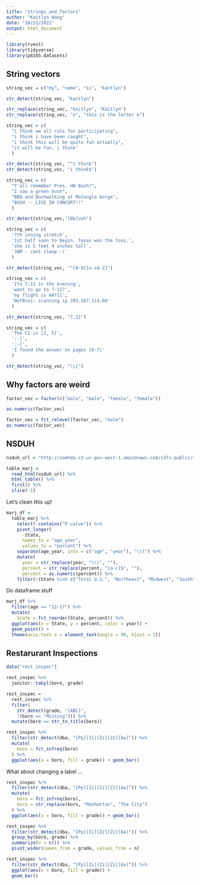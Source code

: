 ```yaml
---
title: "strings_and_factors"
author: "Kaitlyn Wang"
date: "10/21/2021"
output: html_document
---
```


```r
library(rvest)
library(tidyverse)
library(p8105.datasets)
```


## String vectors

```r
string_vec = c("my", "name", "is", "kaitlyn")

str_detect(string_vec, "kaitlyn")

str_replace(string_vec, "kaitlyn", "Kaitlyn")
str_replace(string_vec, "e", "this is the letter e")
```


```r
string_vec = c(
  "i think we all rule for participating",
  "i think i have been caught",
  "i think this will be quite fun actually",
  "it will be fun, i think"
  )

str_detect(string_vec, "^i think")
str_detect(string_vec, "i think$")
```

```r
string_vec = c(
  "Y'all remember Pres. HW Bush?",
  "I saw a green bush",
  "BBQ and Bushwalking at Molonglo Gorge",
  "BUSH -- LIVE IN CONCERT!!"
  )

str_detect(string_vec,"[Bb]ush")
```

```r
string_vec = c(
  '7th inning stretch',
  '1st half soon to begin. Texas won the toss.',
  'she is 5 feet 4 inches tall',
  '3AM - cant sleep :('
  )

str_detect(string_vec, "^[0-9][a-zA-Z]")

string_vec = c(
  'Its 7:11 in the evening',
  'want to go to 7-11?',
  'my flight is AA711',
  'NetBios: scanning ip 203.167.114.66'
  )

str_detect(string_vec, "7.11")
```


```r
string_vec = c(
  'The CI is [2, 5]',
  ':-]',
  ':-[',
  'I found the answer on pages [6-7]'
  )

str_detect(string_vec, "\\[")

```


## Why factors are weird

```r
factor_vec = factor(c("male", "male", "female", "female"))

as.numeric(factor_vec)

factor_vec = fct_relevel(factor_vec, "male")
as.numeric(factor_vec)
```


## NSDUH

```r
nsduh_url = "http://samhda.s3-us-gov-west-1.amazonaws.com/s3fs-public/field-uploads/2k15StateFiles/NSDUHsaeShortTermCHG2015.htm"

table_marj = 
  read_html(nsduh_url) %>% 
  html_table() %>% 
  first() %>% 
  slice(-1)
```

Let's clean this up!

```r
marj_df = 
  table_marj %>% 
    select(-contains("P value")) %>% 
    pivot_longer(
      -State, 
      names_to = "age_year",
      values_to = "percent") %>% 
    separate(age_year, into = c("age", "year"), "\\(") %>% 
    mutate(
      year = str_replace(year, "\\)", ""),
      percent = str_replace(percent, "[a-c]$", ""),
      percent = as.numeric(percent)) %>% 
    filter(!(State %in% c("Total U.S.", "Northeast", "Midwest", "South", "West")))
```

Do dataframe stuff

```r
marj_df %>% 
  filter(age == "12-17") %>% 
  mutate(
    State = fct_reorder(State, percent)) %>% 
  ggplot(aes(x = State, y = percent, color = year)) +
  geom_point() +
  theme(axis.text.x = element_text(angle = 90, hjust = 1))

```


## Restarurant Inspections

```r
data("rest_inspec")
```

```r
rest_inspec %>% 
  janitor::tabyl(boro, grade)
```

```r
rest_inspec =
  rest_inspec %>% 
  filter(
    str_detect(grade, "[ABC]", 
    !(boro == "Missing"))) %>% 
  mutate(boro == str_to_title(boro))
```

```r
rest_inspec %>% 
  filter(str_detect(dba, "[Pp][Ii][Zz][Zz][Aa]")) %>% 
  mutate(
    boro = fct_infreq(boro)
  ) %>% 
  ggplot(aes(x = boro, fill = grade)) + geom_bar()
```

What about changing a label ... 

```r
rest_inspec %>% 
  filter(str_detect(dba, "[Pp][Ii][Zz][Zz][Aa]")) %>% 
  mutate(
    boro = fct_infreq(boro),
    boro = str_replace(boro, "Manhattan", "The City")
  ) %>% 
  ggplot(aes(x = boro, fill = grade)) + geom_bar()
```

```r
rest_inspec %>% 
  filter(str_detect(dba, "[Pp][Ii][Zz][Zz][Aa]")) %>% 
  group_by(boro, grade) %>% 
  summarize(n = n()) %>% 
  pivot_wider(names_from = grade, values_from = n)

rest_inspec %>% 
  filter(str_detect(dba, "[Pp][Ii][Zz][Zz][Aa]")) %>%
  ggplot(aes(x = boro, fill = grade)) + 
  geom_bar() 
```

